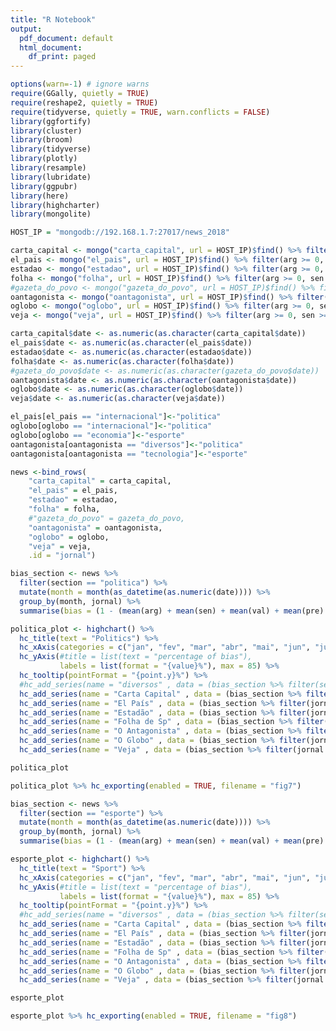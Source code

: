 ---
title: "R Notebook"
output:
  pdf_document: default
  html_document:
    df_print: paged
---

```{r}
options(warn=-1) # ignore warns
require(GGally, quietly = TRUE)
require(reshape2, quietly = TRUE)
require(tidyverse, quietly = TRUE, warn.conflicts = FALSE)
library(ggfortify)
library(cluster)
library(broom)
library(tidyverse)
library(plotly)
library(resample)
library(lubridate)
library(ggpubr)
library(here)
library(highcharter)
library(mongolite)

HOST_IP = "mongodb://192.168.1.7:27017/news_2018"
```

```{r}
carta_capital <- mongo("carta_capital", url = HOST_IP)$find() %>% filter(arg >= 0, sen >= 0, val >= 0, pre >= 0, mod >= 0)
el_pais <- mongo("el_pais", url = HOST_IP)$find() %>% filter(arg >= 0, sen >= 0, val >= 0, pre >= 0, mod >= 0)
estadao <- mongo("estadao", url = HOST_IP)$find() %>% filter(arg >= 0, sen >= 0, val >= 0, pre >= 0, mod >= 0)
folha <- mongo("folha", url = HOST_IP)$find() %>% filter(arg >= 0, sen >= 0, val >= 0, pre >= 0, mod >= 0)
#gazeta_do_povo <- mongo("gazeta_do_povo", url = HOST_IP)$find() %>% filter(arg >= 0, sen >= 0, val >= 0, pre >= 0, mod >= 0)
oantagonista <- mongo("oantagonista", url = HOST_IP)$find() %>% filter(arg >= 0, sen >= 0, val >= 0, pre >= 0, mod >= 0)
oglobo <- mongo("oglobo", url = HOST_IP)$find() %>% filter(arg >= 0, sen >= 0, val >= 0, pre >= 0, mod >= 0)
veja <- mongo("veja", url = HOST_IP)$find() %>% filter(arg >= 0, sen >= 0, val >= 0, pre >= 0, mod >= 0)

carta_capital$date <- as.numeric(as.character(carta_capital$date))
el_pais$date <- as.numeric(as.character(el_pais$date))
estadao$date <- as.numeric(as.character(estadao$date))
folha$date <- as.numeric(as.character(folha$date))
#gazeta_do_povo$date <- as.numeric(as.character(gazeta_do_povo$date))
oantagonista$date <- as.numeric(as.character(oantagonista$date))
oglobo$date <- as.numeric(as.character(oglobo$date))
veja$date <- as.numeric(as.character(veja$date))

el_pais[el_pais == "internacional"]<-"politica"
oglobo[oglobo == "internacional"]<-"politica"
oglobo[oglobo == "economia"]<-"esporte"
oantagonista[oantagonista == "diversos"]<-"politica"
oantagonista[oantagonista == "tecnologia"]<-"esporte"

news <-bind_rows(
    "carta_capital" = carta_capital,
    "el_pais" = el_pais,
    "estadao" = estadao, 
    "folha" = folha, 
    #"gazeta_do_povo" = gazeta_do_povo,
    "oantagonista" = oantagonista,
    "oglobo" = oglobo,
    "veja" = veja,
    .id = "jornal")
```


```{r}
bias_section <- news %>%
  filter(section == "politica") %>%
  mutate(month = month(as_datetime(as.numeric(date)))) %>%
  group_by(month, jornal) %>%
  summarise(bias = (1 - (mean(arg) + mean(sen) + mean(val) + mean(pre) + mean(mod)) / 5) * 100)

politica_plot <- highchart() %>% 
  hc_title(text = "Politics") %>%
  hc_xAxis(categories = c("jan", "fev", "mar", "abr", "mai", "jun", "jul", "ago", "set", "out", "nov", "dez")) %>% 
  hc_yAxis(#title = list(text = "percentage of bias"),
           labels = list(format = "{value}%"), max = 85) %>% 
  hc_tooltip(pointFormat = "{point.y}%") %>% 
  #hc_add_series(name = "diversos" , data = (bias_section %>% filter(section == "diversos"))$bias) %>%  
  hc_add_series(name = "Carta Capital" , data = (bias_section %>% filter(jornal == "carta_capital"))$bias) %>%  
  hc_add_series(name = "El País" , data = (bias_section %>% filter(jornal == "el_pais"))$bias) %>% 
  hc_add_series(name = "Estadão" , data = (bias_section %>% filter(jornal == "estadao"))$bias) %>% 
  hc_add_series(name = "Folha de Sp" , data = (bias_section %>% filter(jornal == "folha"))$bias) %>% 
  hc_add_series(name = "O Antagonista" , data = (bias_section %>% filter(jornal == "oantagonista"))$bias) %>% 
  hc_add_series(name = "O Globo" , data = (bias_section %>% filter(jornal == "oglobo"))$bias) %>% 
  hc_add_series(name = "Veja" , data = (bias_section %>% filter(jornal == "veja"))$bias)

politica_plot

politica_plot %>% hc_exporting(enabled = TRUE, filename = "fig7")
```

```{r}
bias_section <- news %>%
  filter(section == "esporte") %>%
  mutate(month = month(as_datetime(as.numeric(date)))) %>%
  group_by(month, jornal) %>%
  summarise(bias = (1 - (mean(arg) + mean(sen) + mean(val) + mean(pre) + mean(mod)) / 5) * 100)

esporte_plot <- highchart() %>% 
  hc_title(text = "Sport") %>%
  hc_xAxis(categories = c("jan", "fev", "mar", "abr", "mai", "jun", "jul", "ago", "set", "out", "nov", "dez")) %>% 
  hc_yAxis(#title = list(text = "percentage of bias"),
           labels = list(format = "{value}%"), max = 85) %>% 
  hc_tooltip(pointFormat = "{point.y}%") %>% 
  #hc_add_series(name = "diversos" , data = (bias_section %>% filter(section == "diversos"))$bias) %>%  
  hc_add_series(name = "Carta Capital" , data = (bias_section %>% filter(jornal == "carta_capital"))$bias) %>%  
  hc_add_series(name = "El País" , data = (bias_section %>% filter(jornal == "el_pais"))$bias) %>% 
  hc_add_series(name = "Estadão" , data = (bias_section %>% filter(jornal == "estadao"))$bias) %>% 
  hc_add_series(name = "Folha de Sp" , data = (bias_section %>% filter(jornal == "folha"))$bias) %>% 
  hc_add_series(name = "O Antagonista" , data = (bias_section %>% filter(jornal == "oantagonista"))$bias) %>% 
  hc_add_series(name = "O Globo" , data = (bias_section %>% filter(jornal == "oglobo"))$bias) %>% 
  hc_add_series(name = "Veja" , data = (bias_section %>% filter(jornal == "veja"))$bias)

esporte_plot

esporte_plot %>% hc_exporting(enabled = TRUE, filename = "fig8")
```

